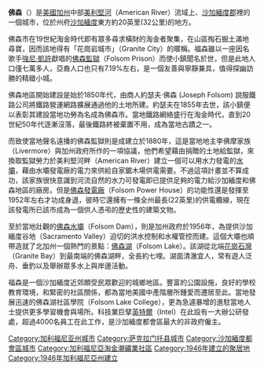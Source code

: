 {{Unreferenced|time=2019-01-21T12:11:32+00:00}}
{{noteTA
|G1=CACities
}}
{{Infobox Settlement
|official_name            = 佛森市
|native_name = Folsom
|settlement_type          = [[城市|城市]]
|image_skyline            = 
|imagesize                = 
|image_caption            = 
|image_seal               = 
|image_map                = Sacramento_County_California_Incorporated_and_Unincorporated_areas_Folsom_Highlighted.svg
|mapsize                  = 250x200px
|map_caption              = 在[[沙加緬度郡_(加利福尼亞州)|沙加緬度郡]]和[[加州|加州]]內的位置
|image_map1               = 
|mapsize1                 = 
|map_caption1             = 
|subdivision_type         = [[世界地理索引|國家]]
|subdivision_type1        = [[美國行政區劃|州]]
|subdivision_type2        = [[加利福尼亞州行政區劃|郡]]
|subdivision_name         = [[美國|美國]]
|subdivision_name1        = [[加利福尼亞州|加利福尼亞州]]
|subdivision_name2        = [[沙加緬度郡_(加利福尼亞州)|沙加緬度郡]]
|government_type          = 
|leader_title             = 
|leader_name              = 
|established_date         = 
|area_magnitude           = 
|area_total_km2           = 62.6
|area_total_sq_mi         = 24.1
|area_land_km2            = 56.3
|area_land_sq_mi          = 21.7
|area_water_km2           = 6.3
|area_water_sq_mi         = 2.4
|elevation_ft             = 220
|elevation_m              = 67
|population_as_of         = 2020
|population_footnotes     = 
|population_total         = 80,454
|population_metro         = 
|population_density_km2   = 1,000
|population_density_sq_mi = 2,700
|timezone                 = [[太平洋標準時間|PST]]
|utc_offset               = -8
|timezone_DST             = PDT
|utc_offset_DST           = -7
|postal_code_type         = [[ZIP_code|ZIP code]]s
|postal_code              = 95630、95671
|area_code                = [[電話區號916|916]]
|blank_name               = [[Federal_Information_Processing_Standard|FIPS code]]
|blank_info               = 06-24638
|blank1_name              = [[Geographic_Names_Information_System|GNIS]] feature ID
|blank1_info              = 0277516
|footnotes                = 
|website                  = http://ci.folsom.ca.us/
}}
'''佛森'''（{{lang-en|Folsom}}）是[[美國|美國]][[加州|加州]]中部[[美利堅河|美利堅河]]（American River）流域上、[[沙加緬度郡_(加利福尼亞州)|沙加緬度郡]]裡的一個城市，位於州府[[沙加緬度_(加利福尼亞州)|沙加緬度]]東方約20英里(32公里)的地方。

佛森市在19世紀淘金時代即有眾多尋求橫財的淘金者聚集，在山區掏石掘土滿地尋寶，因而該地得有「花崗岩城市」（Granite City）的暱稱。福森雖以一座因名歌手[[強尼·凱許|強尼·凱許]]獻唱的[[佛森監獄|佛森監獄]]（Folsom Prison）而使小鎮聞名於世，但是此地人口僅七萬多人，亞裔人口也只有7.19%左右，是一個友善與寧靜兼具，值得探幽訪勝的精緻小城。 

佛森地區開始建設是始於1850年代，由商人約瑟夫‧佛森 (Joseph Folsom) 說服鐵路公司將鐵路營運網路擴展通過他的土地所建。約瑟夫在1855年去世，該小鎮便以表彰其建設當地功勞為名成為佛森市。當地鐵路網絡盛行在淘金時代，直到20世紀50年代逐漸沒落，最後鐵路終被棄置不用，成為當地古蹟之一。 

而致使當地聲名遠播的佛森監獄則是成建立於1880年，這是當地地主李佛摩家族（Livermore）與加州政府所作的一項協議，他們希望藉由捐贈的土地給監獄，來換取監獄勞力於美利堅河畔（American River）建立一個可以用水力發電的[[水壩|水壩]]，藉由水壩發電廠的電力來供給自家鋸木場供電需要。不過這項計畫並不算成功，該家族很快意識到河流自然的水力可發電即已提供足夠的電力給沙加緬度和佛森地區的廠房。但是[[佛森發電廠|佛森發電廠]]（Folsom Power House）的功能性還是發揮至1952年左右才功成身退，彼時它還擁有一條全州最長(22英里)的供電纜線，現在該發電所已該市成為一個供人憑弔的歷史性的建築文物。 

至於當地壯觀的[[佛森水壩|佛森水壩]]（Folsom Dam），則是加州政府於1956年，為提供沙加緬度谷地（Sacramento Valley）迫切的洪水控制和水權管控而建。這個大壩也順帶造就了北加州一個熱門的景點：[[佛森湖|佛森湖]]（Folsom Lake）。該湖從北端[[花崗石灣|花崗石灣]]（Granite Bay）到最南端的佛森湖畔，全長約七哩。湖面清澈宜人，常有遊人泛舟、垂釣以及舉辦眾多水上與岸邊活動。

福森是一個沙加緬度近郊頗受民眾歡迎的城鄉地區。豐富的公園設施，良好的學校教育環境，和緊密的社區關係，都為當地美國中產階層所鍾愛而遷居至此。當地發展迅速的佛森湖社區學院（Folsom Lake College），更為急遽暴增的進駐當地人士提供更多學習機會與場所。科技業巨擘[[英特爾|英特爾]]（Intel）在此設有一大辦公研發處，超過4000名員工在此工作，是沙加緬度都會區最大的非政府僱主。

{{DEFAULTSORT:Folsom, California}}
[[Category:加利福尼亚州城市|Category:加利福尼亚州城市]]
[[Category:萨克拉门托县城市|Category:萨克拉门托县城市]]
[[Category:沙加緬度都會區城市|Category:沙加緬度都會區城市]]
[[Category:加利福尼亞淘金潮礦業社區|Category:加利福尼亞淘金潮礦業社區]]
[[Category:1946年建立的聚居地|Category:1946年建立的聚居地]]
[[Category:1946年加利福尼亞州建立|Category:1946年加利福尼亞州建立]]